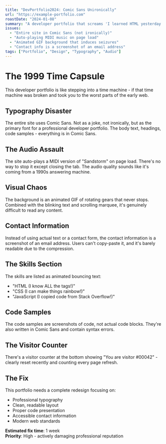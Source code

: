 ```yaml
---
title: "DevPortfolio2024: Comic Sans Unironically"
url: "https://example-portfolio.com"
roastDate: "2024-01-08"
summary: "A developer portfolio that screams 'I learned HTML yesterday'. Features include auto-playing music and a visitor counter from 1999."
issues:
  - "Entire site in Comic Sans (not ironically)"
  - "Auto-playing MIDI music on page load"
  - "Animated GIF background that induces seizures"
  - "Contact info is a screenshot of an email address"
tags: ["Portfolio", "Design", "Typography", "Audio"]
---
```


# The 1999 Time Capsule

This developer portfolio is like stepping into a time machine - if that time machine was broken and took you to the worst parts of the early web.

## Typography Disaster

The entire site uses Comic Sans. Not as a joke, not ironically, but as the primary font for a professional developer portfolio. The body text, headings, code samples - everything is in Comic Sans.

## The Audio Assault

The site auto-plays a MIDI version of "Sandstorm" on page load. There's no way to stop it except closing the tab. The audio quality sounds like it's coming from a 1990s answering machine.

## Visual Chaos

The background is an animated GIF of rotating gears that never stops. Combined with the blinking text and scrolling marquee, it's genuinely difficult to read any content.

## Contact Information

Instead of using actual text or a contact form, the contact information is a screenshot of an email address. Users can't copy-paste it, and it's barely readable due to the compression.

## The Skills Section

The skills are listed as animated bouncing text:
- "HTML (I know ALL the tags!)"
- "CSS (I can make things rainbow!)"
- "JavaScript (I copied code from Stack Overflow!)"

## Code Samples

The code samples are screenshots of code, not actual code blocks. They're also written in Comic Sans and contain syntax errors.

## The Visitor Counter

There's a visitor counter at the bottom showing "You are visitor #00042" - clearly reset recently and counting every page refresh.

## The Fix

This portfolio needs a complete redesign focusing on:
- Professional typography
- Clean, readable layout
- Proper code presentation
- Accessible contact information
- Modern web standards

**Estimated fix time**: 1 week  
**Priority**: High - actively damaging professional reputation